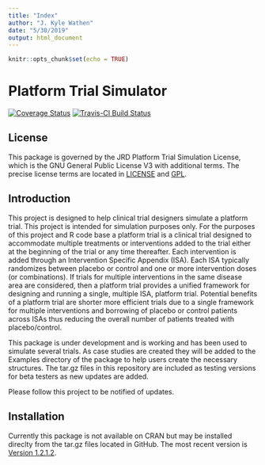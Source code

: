 ```yaml
---
title: "Index"
author: "J. Kyle Wathen"
date: "5/30/2019"
output: html_document
---
```


```r
knitr::opts_chunk$set(echo = TRUE)
```

# Platform Trial Simulator  

[![Coverage Status](https://img.shields.io/codecov/c/github/kwathen/PlatformTrialSimulator/master.svg)](https://codecov.io/github/kwathen/PlatformTrialSimulator?branch=master)
[![Travis-CI Build Status](https://travis-ci.org/kwathen/PlatformTrialSimulator.svg?branch=master)](https://travis-ci.org/kwathen/PlatformTrialSimulator)
 
## License 
This package is governed by the JRD Platform Trial Simulation License, which is the GNU General Public License V3 with additional terms. The precise license terms are located in [LICENSE](https://github.com/kwathen/PlatformTrialSimulatorP/blob/master/inst/LICENSE) and [GPL](https://github.com/kwathen/PlatformTrialSimulatorP/blob/master/inst/GPL).


## Introduction
This project is designed to help clinical trial designers simulate a platform trial.   This project is intended for simulation purposes only.  For the purposes of this project and R code base a platform trial is a clinical trial designed to accommodate multiple treatments or interventions added to the trial either at the beginning of the trial or any time thereafter.   Each intervention is added through an Intervention Specific Appendix (ISA).  Each ISA typically randomizes between placebo or control and one or more intervention doses (or combinations).  If trials for multiple interventions in the same disease area are considered, then a platform trial provides a unified framework for designing and running a single, multiple ISA, platform trial.  Potential benefits of a platform trial are shorter more efficient trials due to a single framework for multiple interventions and borrowing of placebo or control patients across ISAs thus reducing the overall number of patients treated with placebo/control.  

This package is under development and is working and has been used to simulate several trials.  As case studies are created they will be added to the Examples directory of the package to help users create the necessary structures.  The tar.gz files in this repository are included as testing versions for beta testers as new updates are added. 

Please follow this project to be notified of updates.   

## Installation 
Currently this package is not available on CRAN but may be installed direclty from the tar.gz files located in GitHub.  The most recent version is [Version 1.2.1.2](https://github.com/kwathen/PlatformTrialSimulator/blob/master/PlatformTrialSimulator_1.2.1.2.tar.gz).   

